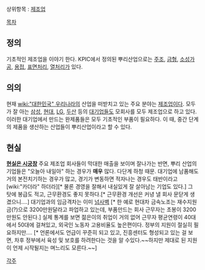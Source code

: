 상위항목 : [[2차산업|제조업]]

[[목차]]

== 정의 ==
기초적인 제조업을 이야기 한다. KPIC에서 정의된 뿌리산업으로는 [[주조]], [[금형]], [[소성가공]], [[용접]], [[표면처리]], [[열처리]]가 있다. 

== 의의 ==
현재 [[wiki:"대한민국" 우리나라]]의 산업을 떠받치고 있는 주요 분야는 [[제조업]]이다. 모두가 잘 아는 [[삼성]], [[현대]], [[LG]], [[두산]] 등의 [[대기업]]들도 모회사를 모두 제조업으로 하고 있다. 이러한 대기업에서 만드는 완제품들은 모두 기초적인 부품이 필요하다. 이 때, 중간 단계의 제품을 생산하는 산업들이 뿌리산업이라고 할 수 있다. 

== 현실 ==
'''[[현실은 시궁창]]'''
주요 제조업 회사들이 막대한 매출을 보이며 잘나가는 반면, 뿌리 산업의 기업들은 "오늘아 내일아" 하는 경우가 '''매우''' 많다. 다단계 하청 때문. 대기업에 남품해도 거의 본전치기하는 경우가 많고, 경기가 변동하면 적자나는 경우도 태반이라고 [wiki:"카더라" 하더라][* 물론 경영을 잘해서 내실있게 잘 살아남는 기업도 있다.] 그 탓에 봉급도 적고, 근무환경도 좋지 못하다.[* 근무환경 개선은 커녕 낼 회사 문닫게 생겼으니....] 대기업과의 임금격차는 이미 [[넘사벽]] [* 한 예로 현대차 금속노조는 재수지원금(?)으로 3200만원달라고 파업하고 있는데, 부품만드는 회사 근무자는 초봉이 3200만원도 안된다.] 실제 통계를 보면 젊은이의 취업이 거의 없어 근무자 평균연령이 40대에서 50대에 걸쳐있고, 외국인 노동자 고용비율도 높은편이다. 정부의 지원이 절실히 필요하지만.... [* 언론에서도 언급이 꾸준히 되고 있고, 진흥센터도 형성되고 있는 걸 보면, 차후 정부에서 육성 및 보호를 하려한다는 것을 알 수있다.~~하지만 제대로 된 지원이 언제 시작될지는 며느리도 모른다.~~]


[[각주]]
